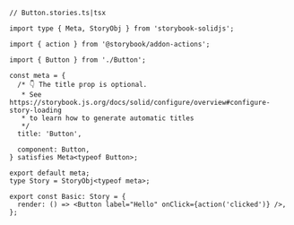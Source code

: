 ```tsx
// Button.stories.ts|tsx

import type { Meta, StoryObj } from 'storybook-solidjs';

import { action } from '@storybook/addon-actions';

import { Button } from './Button';

const meta = {
  /* 👇 The title prop is optional.
   * See https://storybook.js.org/docs/solid/configure/overview#configure-story-loading
   * to learn how to generate automatic titles
   */
  title: 'Button',

  component: Button,
} satisfies Meta<typeof Button>;

export default meta;
type Story = StoryObj<typeof meta>;

export const Basic: Story = {
  render: () => <Button label="Hello" onClick={action('clicked')} />,
};
```
